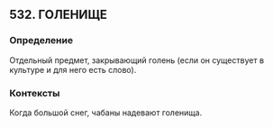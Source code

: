## 532. ГОЛЕНИЩЕ
### Определение
Отдельный предмет, закрывающий голень (если он существует в культуре и для него есть слово).

### Контексты
Когда большой снег, чабаны надевают голенища.

